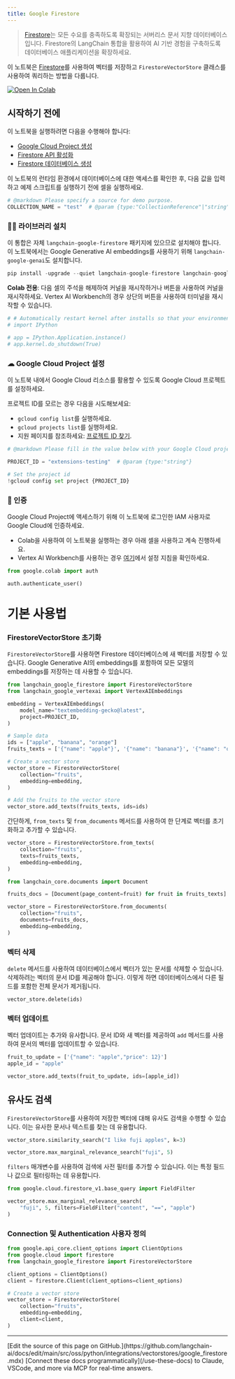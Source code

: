 ```yaml
---
title: Google Firestore
---
```


> [Firestore](https://cloud.google.com/firestore)는 모든 수요를 충족하도록 확장되는 서버리스 문서 지향 데이터베이스입니다. Firestore의 LangChain 통합을 활용하여 AI 기반 경험을 구축하도록 데이터베이스 애플리케이션을 확장하세요.

이 노트북은 [Firestore](https://cloud.google.com/firestore)를 사용하여 벡터를 저장하고 `FirestoreVectorStore` 클래스를 사용하여 쿼리하는 방법을 다룹니다.

[![Open In Colab](https://colab.research.google.com/assets/colab-badge.svg)](https://colab.research.google.com/github/googleapis/langchain-google-firestore-python/blob/main/docs/vectorstores.ipynb)

## 시작하기 전에

이 노트북을 실행하려면 다음을 수행해야 합니다:

* [Google Cloud Project 생성](https://developers.google.com/workspace/guides/create-project)
* [Firestore API 활성화](https://console.cloud.google.com/flows/enableapi?apiid=firestore.googleapis.com)
* [Firestore 데이터베이스 생성](https://cloud.google.com/firestore/docs/manage-databases)

이 노트북의 런타임 환경에서 데이터베이스에 대한 액세스를 확인한 후, 다음 값을 입력하고 예제 스크립트를 실행하기 전에 셀을 실행하세요.

```python
# @markdown Please specify a source for demo purpose.
COLLECTION_NAME = "test"  # @param {type:"CollectionReference"|"string"}
```

### 🦜🔗 라이브러리 설치

이 통합은 자체 `langchain-google-firestore` 패키지에 있으므로 설치해야 합니다. 이 노트북에서는 Google Generative AI embeddings를 사용하기 위해 `langchain-google-genai`도 설치합니다.

```python
pip install -upgrade --quiet langchain-google-firestore langchain-google-vertexai
```

**Colab 전용**: 다음 셀의 주석을 해제하여 커널을 재시작하거나 버튼을 사용하여 커널을 재시작하세요. Vertex AI Workbench의 경우 상단의 버튼을 사용하여 터미널을 재시작할 수 있습니다.

```python
# # Automatically restart kernel after installs so that your environment can access the new packages
# import IPython

# app = IPython.Application.instance()
# app.kernel.do_shutdown(True)
```

### ☁ Google Cloud Project 설정

이 노트북 내에서 Google Cloud 리소스를 활용할 수 있도록 Google Cloud 프로젝트를 설정하세요.

프로젝트 ID를 모르는 경우 다음을 시도해보세요:

* `gcloud config list`를 실행하세요.
* `gcloud projects list`를 실행하세요.
* 지원 페이지를 참조하세요: [프로젝트 ID 찾기](https://support.google.com/googleapi/answer/7014113).

```python
# @markdown Please fill in the value below with your Google Cloud project ID and then run the cell.

PROJECT_ID = "extensions-testing"  # @param {type:"string"}

# Set the project id
!gcloud config set project {PROJECT_ID}
```

### 🔐 인증

Google Cloud Project에 액세스하기 위해 이 노트북에 로그인한 IAM 사용자로 Google Cloud에 인증하세요.

* Colab을 사용하여 이 노트북을 실행하는 경우 아래 셀을 사용하고 계속 진행하세요.
* Vertex AI Workbench를 사용하는 경우 [여기](https://github.com/GoogleCloudPlatform/generative-ai/tree/main/setup-env)에서 설정 지침을 확인하세요.

```python
from google.colab import auth

auth.authenticate_user()
```

# 기본 사용법

### FirestoreVectorStore 초기화

`FirestoreVectorStore`를 사용하면 Firestore 데이터베이스에 새 벡터를 저장할 수 있습니다. Google Generative AI의 embeddings를 포함하여 모든 모델의 embeddings를 저장하는 데 사용할 수 있습니다.

```python
from langchain_google_firestore import FirestoreVectorStore
from langchain_google_vertexai import VertexAIEmbeddings

embedding = VertexAIEmbeddings(
    model_name="textembedding-gecko@latest",
    project=PROJECT_ID,
)

# Sample data
ids = ["apple", "banana", "orange"]
fruits_texts = ['{"name": "apple"}', '{"name": "banana"}', '{"name": "orange"}']

# Create a vector store
vector_store = FirestoreVectorStore(
    collection="fruits",
    embedding=embedding,
)

# Add the fruits to the vector store
vector_store.add_texts(fruits_texts, ids=ids)
```

간단하게, `from_texts` 및 `from_documents` 메서드를 사용하여 한 단계로 벡터를 초기화하고 추가할 수 있습니다.

```python
vector_store = FirestoreVectorStore.from_texts(
    collection="fruits",
    texts=fruits_texts,
    embedding=embedding,
)
```

```python
from langchain_core.documents import Document

fruits_docs = [Document(page_content=fruit) for fruit in fruits_texts]

vector_store = FirestoreVectorStore.from_documents(
    collection="fruits",
    documents=fruits_docs,
    embedding=embedding,
)
```

### 벡터 삭제

`delete` 메서드를 사용하여 데이터베이스에서 벡터가 있는 문서를 삭제할 수 있습니다. 삭제하려는 벡터의 문서 ID를 제공해야 합니다. 이렇게 하면 데이터베이스에서 다른 필드를 포함한 전체 문서가 제거됩니다.

```python
vector_store.delete(ids)
```

### 벡터 업데이트

벡터 업데이트는 추가와 유사합니다. 문서 ID와 새 벡터를 제공하여 `add` 메서드를 사용하여 문서의 벡터를 업데이트할 수 있습니다.

```python
fruit_to_update = ['{"name": "apple","price": 12}']
apple_id = "apple"

vector_store.add_texts(fruit_to_update, ids=[apple_id])
```

## 유사도 검색

`FirestoreVectorStore`를 사용하여 저장한 벡터에 대해 유사도 검색을 수행할 수 있습니다. 이는 유사한 문서나 텍스트를 찾는 데 유용합니다.

```python
vector_store.similarity_search("I like fuji apples", k=3)
```

```python
vector_store.max_marginal_relevance_search("fuji", 5)
```

`filters` 매개변수를 사용하여 검색에 사전 필터를 추가할 수 있습니다. 이는 특정 필드나 값으로 필터링하는 데 유용합니다.

```python
from google.cloud.firestore_v1.base_query import FieldFilter

vector_store.max_marginal_relevance_search(
    "fuji", 5, filters=FieldFilter("content", "==", "apple")
)
```

### Connection 및 Authentication 사용자 정의

```python
from google.api_core.client_options import ClientOptions
from google.cloud import firestore
from langchain_google_firestore import FirestoreVectorStore

client_options = ClientOptions()
client = firestore.Client(client_options=client_options)

# Create a vector store
vector_store = FirestoreVectorStore(
    collection="fruits",
    embedding=embedding,
    client=client,
)
```

---

<Callout icon="pen-to-square" iconType="regular">
    [Edit the source of this page on GitHub.](https://github.com/langchain-ai/docs/edit/main/src/oss/python/integrations/vectorstores/google_firestore.mdx)
</Callout>
<Tip icon="terminal" iconType="regular">
    [Connect these docs programmatically](/use-these-docs) to Claude, VSCode, and more via MCP for    real-time answers.
</Tip>
